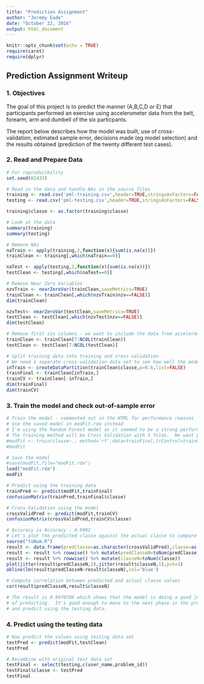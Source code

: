 ```yaml
---
title: "Prediction Assignment"
author: "Jeremy Eade"
date: "October 22, 2016"
output: html_document
---
```


```r
knitr::opts_chunk$set(echo = TRUE)
require(caret)
require(dplyr)
```

## Prediction Assignment Writeup

### 1. Objectives
The goal of this project is to predict the manner (A,B,C,D or E) that participants performed an exercise using accelerometer data from the belt, forearm, arm and dumbell of the six particpants.

The report below describes how the model was built, use of cross-validation, estimated sample error, decisions made (eg model selection) and the results obtained (prediction of the twenty different test cases).

### 2. Read and Prepare Data

```r

# For reproducibility
set.seed(62433)

# Read in the data and handle NAs in the source files
training <- read.csv('pml-training.csv',header=TRUE,stringsAsFactors=FALSE,na.strings = c('NA','','#DIV/0!'),as.is = TRUE)
testing <- read.csv('pml-testing.csv',header=TRUE,stringsAsFactors=FALSE,na.strings = c('NA','','#DIV/0!'),as.is = TRUE)

training$classe <- as.factor(training$classe)

# Look at the data
summary(training)
summary(testing)

# Remove NAs
naTrain <- apply(training,2,function(x){sum(is.na(x))})
trainClean <- training[,which(naTrain==0)]

naTest <- apply(testing,2,function(x){sum(is.na(x))})
testClean <- testing[,which(naTest==0)]

# Remove Near Zero Variables
nzvTrain <- nearZeroVar(trainClean,saveMetrics=TRUE)
trainClean <- trainClean[,which(nzvTrain$nzv==FALSE)]
dim(trainClean)

nzvTest<- nearZeroVar(testClean,saveMetrics=TRUE)
testClean <- testClean[,which(nzvTest$nzv==FALSE)]
dim(testClean)

# Remove first six columns - we want to include the data from accelerometers on the belt, forearm, arm, and dumbell
trainClean <- trainClean[7:NCOL(trainClean)]
testClean <- testClean[7:NCOL(testClean)]

# Split training data into training and cross-validation
# We need a separate cross-validation data set to see how well the model predicts
inTrain <- createDataPartition(trainClean$classe,p=0.6,list=FALSE)
trainFinal <- trainClean[inTrain,]
trainCV <- trainClean[-inTrain,]
dim(trainFinal)
dim(trainCV)

```

### 3. Train the model and check out-of-sample error

```r
# Train the model - commented out in the HTML for performance reasons
# Use the saved model in modFit.rda instead
# I'm using the Random Forest model as it seemed to be a strong performer in the lecture notes and in Kaggle competitions.
# The training method will be Cross Validation with 5 folds.  We want parallel processing if possible.
#modFit <- train(classe~., method='rf',data=trainFinal,trControl=trainControl(method='cv',number=5),allowParallel=TRUE)
#modFit

# Save the model
#save(modFit,file="modFit.rda")
load("modFit.rda")
modFit

# Predict using the training data
trainPred <- predict(modFit,trainFinal)
confusionMatrix(trainPred,trainFinal$classe)

# Cross-Validation using the model
crossValidPred <- predict(modFit,trainCV)
confusionMatrix(crossValidPred,trainCV$classe)

# Accuracy is Accuracy : 0.9902
# Let's plot the predicted classe against the actual classe to compare
source("toNum.R")
result <- data.frame(predClasse=as.character(crossValidPred),classe=as.character(trainCV$classe))
result <- result %>% rowwise() %>% mutate(predClasseN=toNum(predClasse))
result <- result %>% rowwise() %>% mutate(classeN=toNum(classe))
plot(jitter(result$predClasseN,1),jitter(result$classeN,1),pch=1)
abline(lm(result$predClasseN~result$classeN),col='blue')

# Compute correlation between predicted and actual classe values
cor(result$predClasseN,result$classeN)

# The result is 0.9970786 which shows that the model is doing a good job
# of predicting.  It's good enough to move to the next phase in the project
# and predict using the testing data.

```

### 4. Predict using the testing data

```r
# Now predict the values using testing data set
testPred <- predict(modFit,testClean)
testPred

# Recombine with original test data set
testFinal <- select(testing,c(user_name,problem_id))
testFinal$classe <- testPred
testFinal
```
